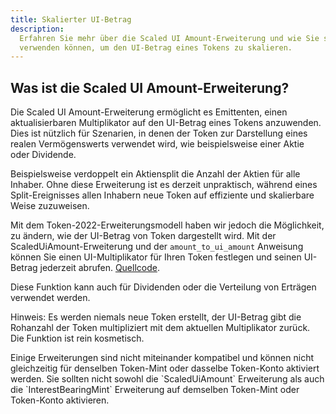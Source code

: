 ```yaml
---
title: Skalierter UI-Betrag
description:
  Erfahren Sie mehr über die Scaled UI Amount-Erweiterung und wie Sie sie
  verwenden können, um den UI-Betrag eines Tokens zu skalieren.
---
```


## Was ist die Scaled UI Amount-Erweiterung?

Die Scaled UI Amount-Erweiterung ermöglicht es Emittenten, einen
aktualisierbaren Multiplikator auf den UI-Betrag eines Tokens anzuwenden. Dies
ist nützlich für Szenarien, in denen der Token zur Darstellung eines realen
Vermögenswerts verwendet wird, wie beispielsweise einer Aktie oder Dividende.

Beispielsweise verdoppelt ein Aktiensplit die Anzahl der Aktien für alle
Inhaber. Ohne diese Erweiterung ist es derzeit unpraktisch, während eines
Split-Ereignisses allen Inhabern neue Token auf effiziente und skalierbare Weise
zuzuweisen.

Mit dem Token-2022-Erweiterungsmodell haben wir jedoch die Möglichkeit, zu
ändern, wie der UI-Betrag von Token dargestellt wird. Mit der
ScaledUiAmount-Erweiterung und der `amount_to_ui_amount` Anweisung können Sie
einen UI-Multiplikator für Ihren Token festlegen und seinen UI-Betrag jederzeit
abrufen.
[Quellcode](https://github.com/solana-program/token-2022/tree/main/program/src/extension/scaled_ui_amount).

Diese Funktion kann auch für Dividenden oder die Verteilung von Erträgen
verwendet werden.

Hinweis: Es werden niemals neue Token erstellt, der UI-Betrag gibt die Rohanzahl
der Token multipliziert mit dem aktuellen Multiplikator zurück. Die Funktion ist
rein kosmetisch.

<Callout type="info">
  Einige Erweiterungen sind nicht miteinander kompatibel und können nicht
  gleichzeitig für denselben Token-Mint oder dasselbe Token-Konto aktiviert
  werden. Sie sollten nicht sowohl die `ScaledUiAmount` Erweiterung als auch die
  `InterestBearingMint` Erweiterung auf demselben Token-Mint oder Token-Konto
  aktivieren.
</Callout>
